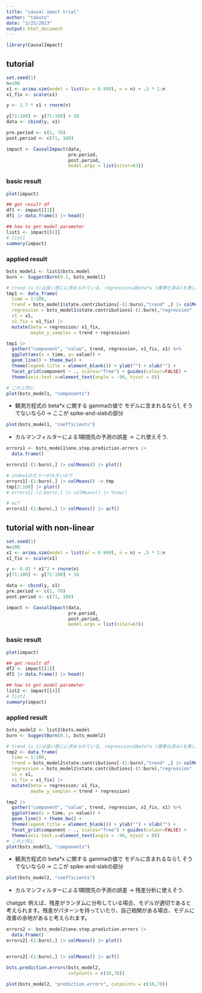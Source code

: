 ```yaml
---
title: "causal imact trial"
author: "takuto"
date: "3/25/2023"
output: html_document
---
```


```r
library(CausalImpact)
```

## tutorial

```r
set.seed(1)
n=100
x1 <- arima.sim(model = list(ar = 0.999), n = n) + .5 * 1:n
x1_fix <- scale(x1)

y <- 1.7 * x1 + rnorm(n)

y[71:100] <- y[71:100] + 10
data <- cbind(y, x1)

pre.period <- c(1, 70)
post.period <- c(71, 100)
```

```r
impact <- CausalImpact(data, 
                       pre.period, 
                       post.period, 
                       model.args = list(niter=63))
```


### basic result

```r
plot(impact)
```

```r
## get result df 
df1 <- impact[[1]]
df1 |> data.frame() |> head()
```

```r
## how to get model parameter
list1 <- impact[[4]]
# list1
summary(impact)
```

### applied result

```r
bsts_model1 <- list1$bsts.model
burn <- SuggestBurn(0.1, bsts_model1)

```

```r
# trend (u_t)は良い感じに求められている, regressionはbeta*x (標準化済み)を表しているはず. 
tmp1 <- data_frame(
  time = 1:100,
  trend = bsts_model1$state.contributions[-(1:burn),"trend" ,] |> colMeans(),
  regression = bsts_model1$state.contributions[-(1:burn),"regression" ,] |> colMeans(),
  x1 = x1, 
  x1_fix = x1_fix) |> 
  mutate(beta = regression/ x1_fix,
         maybe_y_samples = trend + regression)

```

```r
tmp1 |> 
  gather("component", "value", trend, regression, x1_fix, x1) %>%
  ggplot(aes(x = time, y= value)) + 
  geom_line() + theme_bw() + 
  theme(legend.title = element_blank()) + ylab("") + xlab("") +
  facet_grid(component ~ ., scales="free") + guides(colour=FALSE) +
  theme(axis.text.x=element_text(angle = -90, hjust = 0))

# これと同じ
plot(bsts_model1, "components")
```

- 観測方程式の beta*x に関する gammaの値で モデルに含まれるなら1, そうでないなら0
-> ここが spike-and-slabの部分

```r
plot(bsts_model1, "coefficients")
```
- カルマンフィルターによる1期間先の予測の誤差 -> これ使えそう.

```r
errors1 <- bsts_model1$one.step.prediction.errors |>
  data.frame() 

errors1[-(1:burn),] |> colMeans() |> plot()

# index1のエラーが大きいので
errors1[-(1:burn),] |> colMeans() -> tmp 
tmp[2:100] |> plot()
# errors1[-(1:burn),] |> colMeans() |> View()

# acf
errors1[-(1:burn),] |> colMeans() |> acf()

```

## tutorial with non-linear

```r
set.seed(1)
n=100
x1 <- arima.sim(model = list(ar = 0.999), n = n) + .5 * 1:n
x1_fix <- scale(x1)

y <- 0.01 * x1^2 + rnorm(n)
y[71:100] <- y[71:100] + 10

data <- cbind(y, x1)
pre.period <- c(1, 70)
post.period <- c(71, 100)
```

```r
impact <- CausalImpact(data, 
                       pre.period, 
                       post.period, 
                       model.args = list(niter=63))
```

### basic result

```r
plot(impact)
```

```r
## get result df 
df2 <- impact[[1]]
df2 |> data.frame() |> head()
```

```r
## how to get model parameter
list2 <- impact[[4]]
# list2
summary(impact)
```

### applied result

```r
bsts_model2 <- list2$bsts.model
burn <- SuggestBurn(0.1, bsts_model2)
```

```r
# trend (u_t)は良い感じに求められている, regressionはbeta*x (標準化済み)を表しているはず. 
tmp2 <- data_frame(
  time = 1:100,
  trend = bsts_model2$state.contributions[-(1:burn),"trend" ,] |> colMeans(),
  regression = bsts_model2$state.contributions[-(1:burn),"regression" ,] |> colMeans(),
  x1 = x1, 
  x1_fix = x1_fix) |> 
  mutate(beta = regression/ x1_fix,
         maybe_y_samples = trend + regression)
```

```r
tmp2 |> 
  gather("component", "value", trend, regression, x1_fix, x1) %>%
  ggplot(aes(x = time, y= value)) + 
  geom_line() + theme_bw() + 
  theme(legend.title = element_blank()) + ylab("") + xlab("") +
  facet_grid(component ~ ., scales="free") + guides(colour=FALSE) +
  theme(axis.text.x=element_text(angle = -90, hjust = 0))
# これと同じ
plot(bsts_model1, "components")
```

- 観測方程式の beta*x に関する gammaの値で モデルに含まれるなら1, そうでないなら0
-> ここが spike-and-slabの部分

```r
plot(bsts_model2, "coefficients")
```
- カルマンフィルターによる1期間先の予測の誤差 
-> 残差分析に使えそう.

chatgpt: 例えば、残差がランダムに分布している場合、モデルが適切であると考えられます。残差がパターンを持っていたり、自己相関がある場合、モデルに改善の余地があると考えられます。

```r
errors2 <- bsts_model2$one.step.prediction.errors |>
  data.frame() 
errors2[-(1:burn),] |> colMeans() |> plot()


errors2[-(1:burn),] |> colMeans() |> acf()
```

```r
bsts.prediction.errors(bsts_model2,
                       cutpoints = c(10,70))

plot(bsts_model2, "prediction.errors", cutpoints = c(10,70))

```

